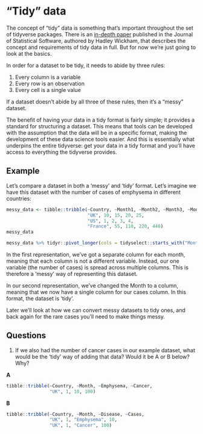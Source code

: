 # "Tidy" data

The concept of "tidy" data is something that's important throughout the set of tidyverse packages. There is an [in-depth paper](https://vita.had.co.nz/papers/tidy-data.html) published in the Journal of Statistical Software, authored by Hadley Wickham, that describes the concept and requirements of tidy data in full. But for now we're just going to look at the basics.

In order for a dataset to be tidy, it needs to abide by three rules:

  1. Every column is a variable
  2. Every row is an observation
  3. Every cell is a single value

If a dataset doesn't abide by all three of these rules, then it's a "messy" dataset.

The benefit of having your data in a tidy format is fairly simple; it provides a standard for structuring a dataset. This means that tools can be developed with the assumption that the data will be in a specific format, making the development of these data science tools easier. And this is essentially what underpins the entire tidyverse: get your data in a tidy format and you'll have access to everything the tidyverse provides.

## Example

Let's compare a dataset in both a 'messy' and 'tidy' format. Let's imagine we have this dataset with the number of cases of emphysema in different countries:

```r
messy_data <- tibble::tribble(~Country, ~Month1, ~Month2, ~Month3, ~Month4,
                              "UK", 10, 15, 20, 25,
                              "US", 1, 2, 3, 4,
                              "France", 55, 110, 220, 440)
messy_data
```

```r
messy_data %>% tidyr::pivot_longer(cols = tidyselect::starts_with("Month"), names_to = "Month", values_to = "Cases", names_prefix = "(Month)", names_transform = list(Month = readr::parse_integer))
```

In the first representation, we've got a separate column for each month, meaning that each column is not a different variable. Instead, our one variable (the number of cases) is spread across multiple columns. This is therefore a 'messy' way of representing this dataset.

In our second representation, we've changed the Month to a column, meaning that we now have a single column for our cases column. In this format, the dataset is 'tidy'.

Later we'll look at how we can convert messy datasets to tidy ones, and back again for the rare cases you'll need to make things messy.

## Questions

1. If we also had the number of cancer cases in our example dataset, what would be the 'tidy' way of adding that data? Would it be A or B below? Why?

**A**
```r
tibble::tribble(~Country, ~Month, ~Emphysema, ~Cancer,
                "UK", 1, 10, 100)
```

**B**
```r
tibble::tribble(~Country, ~Month, ~Disease, ~Cases,
                "UK", 1, "Emphysema", 10,
                "UK", 1, "Cancer", 100)
```